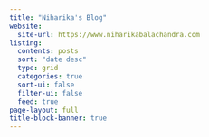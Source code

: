 ```yaml
---
title: "Niharika's Blog"
website: 
  site-url: https://www.niharikabalachandra.com
listing:
  contents: posts
  sort: "date desc"
  type: grid
  categories: true
  sort-ui: false
  filter-ui: false
  feed: true
page-layout: full
title-block-banner: true
---
```



